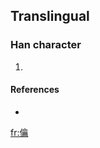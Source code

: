 ==Translingual==

===Han character===
{{Han char|rn=9|rad=人|as=17|sn=19|four=|canj=人人一月 (OOMB)}}

# {{defn|Han|sort=人17}}

====References====
* {{Han ref|kx=0119.231|dkj=|dj=|hdz=|uh=34A2|ud=13474|bh=|bd=}}

[[fr:㒢]]